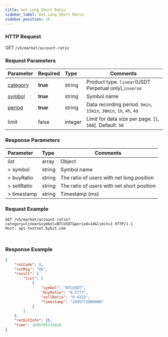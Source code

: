 ```yaml
---
title: Get Long Short Ratio
sidebar_label: Get Long Short Ratio
sidebar_position: 15
---
```


### HTTP Request
GET `/v5/market/account-ratio`

### Request Parameters
| Parameter | Required | Type | Comments|
|:----- |:-------|:-----|------ |
|[category](../enum#category) |**true** |string |Product type. `linear`(USDT Perpetual only),`inverse`|
|[symbol](../enum#symbol) |**true** |string |Symbol name|
|[period](../enum#datarecordingperiod) |**true** |string |Data recording period. `5min`, `15min`, `30min`, `1h`, `4h`, `4d`|
|limit |false |integer |Limit for data size per page. [`1`, `500`]. Default: `50`|

### Response Parameters
| Parameter | Type | Comments|
|:----- |:-----|----- |
| list | array | Object  |
| > symbol | string | Symbol name |
| > buyRatio | string | The ratio of users with net long position |
| > sellRatio | string | The ratio of users with net short position |
| > timestamp | string | Timestamp (ms)  |

### Request Example

<Tabs groupId="programming-languages">
<TabItem value="http" label="HTTP">

```http
GET /v5/market/account-ratio?category=linear&symbol=BTCUSDT&period=1d&limit=1 HTTP/1.1
Host: api-testnet.bybit.com
```

</TabItem>
<TabItem value="python" label="Python">

```python

```

</TabItem>
<TabItem value="Node" label="Node.js">

```n4js

```

</TabItem>
</Tabs>

### Response Example

```json
{
    "retCode": 0,
    "retMsg": "OK",
    "result": {
        "list": [
            {
                "symbol": "BTCUSDT",
                "buyRatio": "0.5777",
                "sellRatio": "0.4223",
                "timestamp": "1695772800000"
            }
        ]
    },
    "retExtInfo": {},
    "time": 1695785131028
}
```
